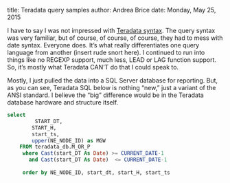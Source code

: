 
title: Teradata query samples
author: Andrea Brice
date: Monday, May 25, 2015

I have to say I was not impressed with [Teradata syntax](http://www.info.teradata.com/htmlpubs/DB_TTU_13_10/index.html#page/SQL_Reference/B035_1141_109A/ch02.04.01.html).  The query syntax was very familiar, but of course, of course, of course, they had to mess with date syntax.  Everyone does.  It's what really differentiates one query language from another (insert rude snort here).  I continued to run into things like no REGEXP support, much less, LEAD or LAG function support.  So, it's mostly what Teradata CAN'T do that I could speak to.    

Mostly, I just pulled the data into a SQL Server database for reporting.  But, as you can see, Teradata SQL below is nothing "new," just a variant of the ANSI standard.  I believe the "big" difference would be in the Teradata database hardware and structure itself.  

```sql
select  
         START_DT,
        START_H,
        start_ts,
        upper(NE_NODE_ID) as MGW
    FROM teradata_db.M_OR_P
     where Cast(start_DT As Date) >= CURRENT_DATE-1 
       and Cast(start_DT As Date)  <= CURRENT_DATE-1 
       
     order by NE_NODE_ID, start_dt, start_H, start_ts
``` 
